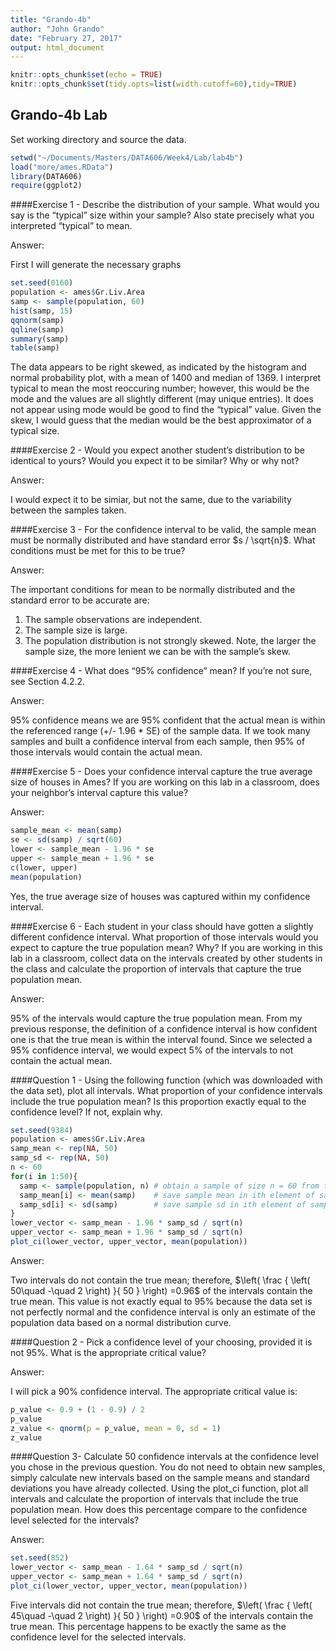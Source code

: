 ```yaml
---
title: "Grando-4b"
author: "John Grando"
date: "February 27, 2017"
output: html_document
---
```


```r
knitr::opts_chunk$set(echo = TRUE)
knitr::opts_chunk$set(tidy.opts=list(width.cutoff=60),tidy=TRUE)
```

## Grando-4b Lab

Set working directory and source the data.

```r
setwd("~/Documents/Masters/DATA606/Week4/Lab/lab4b")
load("more/ames.RData")
library(DATA606)
require(ggplot2)
```

####Exercise 1 - Describe the distribution of your sample. What would you say is the “typical” size within your sample? Also state precisely what you interpreted “typical” to mean.

Answer:

First I will generate the necessary graphs

```r
set.seed(0160)
population <- ames$Gr.Liv.Area
samp <- sample(population, 60)
hist(samp, 15)
qqnorm(samp)
qqline(samp)
summary(samp)
table(samp)
```

The data appears to be right skewed, as indicated by the histogram and normal probability plot, with a mean of 1400 and median of 1369.  I interpret typical to mean the most reoccuring number; however, this would be the mode and the values are all slightly different (may unique entries).  It does not appear using mode would be good to find the "typical" value.  Given the skew, I would guess that the median would be the best approximator of a typical size.

####Exercise 2 - Would you expect another student’s distribution to be identical to yours? Would you expect it to be similar? Why or why not?

Answer:

I would expect it to be simiar, but not the same, due to the variability between the samples taken.

####Exercise 3 - For the confidence interval to be valid, the sample mean must be normally distributed and have standard error $s / \sqrt{n}$. What conditions must be met for this to be true?

Answer:

The important conditions for mean to be normally distributed and the standard error to be accurate are:

1. The sample observations are independent.
2. The sample size is large.
3. The population distribution is not strongly skewed.  Note, the larger the sample size, the more lenient we can be with the sample's skew.

####Exercise 4 - What does "95% confidence" mean? If you're not sure, see Section 4.2.2.

Answer:

95% confidence means we are 95% confident that the actual mean is within the referenced range (+/- 1.96 * SE) of the sample data.  If we took many samples and built a confidence interval from each sample, then 95% of those intervals would contain the actual mean.

####Exercise 5 - Does your confidence interval capture the true average size of houses in Ames? If you are working on this lab in a classroom, does your neighbor's interval capture this value? 

Answer:

```r
sample_mean <- mean(samp)
se <- sd(samp) / sqrt(60)
lower <- sample_mean - 1.96 * se
upper <- sample_mean + 1.96 * se
c(lower, upper)
mean(population)
```

Yes, the true average size of houses was captured within my confidence interval.

####Exercise 6 - Each student in your class should have gotten a slightly different confidence interval. What proportion of those intervals would you expect to capture the true population mean? Why? If you are working in this lab in a classroom, collect data on the intervals created by other students in the class and calculate the proportion of intervals that capture the true population mean.

Answer:

95% of the intervals would capture the true population mean.  From my previous response, the definition of a confidence interval is how confident one is that the true mean is within the interval found.  Since we selected a 95% confidence interval, we would expect 5% of the intervals to not contain the actual mean.

####Question 1 - Using the following function (which was downloaded with the data set), plot all intervals. What proportion of your confidence intervals include the true population mean? Is this proportion exactly equal to the confidence level? If not, explain why.

```r
set.seed(9384)
population <- ames$Gr.Liv.Area
samp_mean <- rep(NA, 50)
samp_sd <- rep(NA, 50)
n <- 60
for(i in 1:50){
  samp <- sample(population, n) # obtain a sample of size n = 60 from the population
  samp_mean[i] <- mean(samp)    # save sample mean in ith element of samp_mean
  samp_sd[i] <- sd(samp)        # save sample sd in ith element of samp_sd
}
lower_vector <- samp_mean - 1.96 * samp_sd / sqrt(n) 
upper_vector <- samp_mean + 1.96 * samp_sd / sqrt(n)
plot_ci(lower_vector, upper_vector, mean(population))
```

Answer:

Two intervals do not contain the true mean; therefore, $\left( \frac { \left( 50\quad -\quad 2 \right)  }{ 50 }  \right) =0.96$ of the intervals contain the true mean.  This value is not exactly equal to 95% because the data set is not perfectly normal and the confidence interval is only an estimate of the population data based on a normal distribution curve.

####Question 2 - Pick a confidence level of your choosing, provided it is not 95%. What is the appropriate critical value?

Answer:

I will pick a 90% confidence interval.  The appropriate critical value is:

```r
p_value <- 0.9 + (1 - 0.9) / 2
p_value
z_value <- qnorm(p = p_value, mean = 0, sd = 1)
z_value
```

####Question 3- Calculate 50 confidence intervals at the confidence level you chose in the previous question. You do not need to obtain new samples, simply calculate new intervals based on the sample means and standard deviations you have already collected. Using the plot_ci function, plot all intervals and calculate the proportion of intervals that include the true population mean. How does this percentage compare to the confidence level selected for the intervals?

Answer:

```r
set.seed(852)
lower_vector <- samp_mean - 1.64 * samp_sd / sqrt(n) 
upper_vector <- samp_mean + 1.64 * samp_sd / sqrt(n)
plot_ci(lower_vector, upper_vector, mean(population))
```

Five intervals did not contain the true mean; therefore, $\left( \frac { \left( 45\quad -\quad 2 \right)  }{ 50 }  \right) =0.90$ of the intervals contain the true mean.  This percentage happens to be exactly the same as the confidence level for the selected intervals.